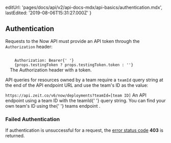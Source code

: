 
  editUrl: 'pages/docs/api/v2/api-docs-mdx/api-basics/authentication.mdx',
  lastEdited: '2019-08-06T15:31:27.000Z'
}

## Authentication

Requests to the Now API must provide an API token through the `Authorization` header:

<Example>
  <Code>
    Authorization: Bearer{' '}
    {props.testingToken ? props.testingToken.token : '<TOKEN>'}
  </Code>
  <Caption>
    The <InlineCode>Authorization</InlineCode> header with a token.
  </Caption>
</Example>

API queries for resources owned by a team require a `teamId` query string at the end of the API endpoint URL and use the team's ID as the value:

<Example>
  <Code>https://api.zeit.co/v6/now/deployments?teamId=[team ID]</Code>
  <Caption>
    An API endpoint using a team ID with the <InlineCode>teamId</InlineCode>{' '}
    query string.
  </Caption>
</Example>

<Note hint>
  You can find your own team's ID using the{' '}
  <GenericLink href="#endpoints/teams/list-all-your-teams">
    <InlineCode>teams</InlineCode> endpoint
  </GenericLink>
  .
</Note>

### Failed Authentication

If authentication is unsuccessful for a request, the [error status code](#api-basics/errors) **403** is returned.
